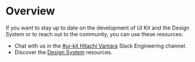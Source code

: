 
<Meta title="Community/Overview" />

# Overview

If you want to stay up to date on the development of UI Kit and the Design System or to reach out to the community, you can use these resources:

- Chat with us in the [#ui-kit Hitachi Vantara](https://hitachivantara-eng.slack.com/messages/CFY74GK6G) Slack Engineering channel.
- Discover the [Design System](https://hitachivantara.sharepoint.com/sites/DesignSystem/UI%20KIT/Home.aspx) resources.
